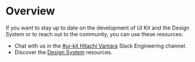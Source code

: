 
<Meta title="Community/Overview" />

# Overview

If you want to stay up to date on the development of UI Kit and the Design System or to reach out to the community, you can use these resources:

- Chat with us in the [#ui-kit Hitachi Vantara](https://hitachivantara-eng.slack.com/messages/CFY74GK6G) Slack Engineering channel.
- Discover the [Design System](https://hitachivantara.sharepoint.com/sites/DesignSystem/UI%20KIT/Home.aspx) resources.
